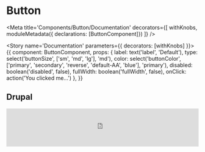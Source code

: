 
# Button

<Meta
  title='Components/Button/Documentation'
  decorators={[
    withKnobs,
    moduleMetadata({ declarations: [ButtonComponent]})
  ]}
/>

<Story name='Documentation' parameters={{ decorators: [withKnobs] }}>
  {{
    component: ButtonComponent,
    props: {
      label: text('label', 'Default'),
      type: select('buttonSize', ['sm', 'md', 'lg'], 'md'),
      color: select('buttonColor', ['primary', 'secondary', 'reverse', 'default-AA', 'blue'], 'primary'),
      disabled: boolean('disabled', false),
      fullWidth: boolean('fullWidth', false),
      onClick: action('You clicked me...')
    },
  }}
</Story>


## Drupal

<iframe src='http://localhost:3001/button?buttonLabel=Default&buttonColor=primary&buttonSize=sm' height='100px' width='100%' frameBorder='0' />


## Type variant
The type is changed by adding `type="Small/Large/Icon"`.<br/>
Use `icon="NameOfIcon"` to add icon to the button.
**It won't appear with small type.**<br/>
The default type is `small`

<Preview withSource='close'>
  <Story name='Sizes' parameters={{ docs: { iframeHeight: 400 } }}>
    {{
      template: `
        <div style='display: flex; align-items: center; flex-wrap: wrap;'>
        <div style="padding:20px;width:100%;">
            <bf-button label='Small' size='sm'></bf-button>
            <bf-button label='Medium'></bf-button>
            <bf-button label='Large' size='lg'></bf-button>
          </div>
        </div>
      `
    }}
  </Story>
</Preview>

## Color
<Preview withSource='close'>
  <Story name='Colors'>
    {{
      template: `
        <div style='display: flex; align-items: center; flex-wrap: wrap;'>
        <div style="padding:20px;width:100%;">
            <bf-button label='Primary'></bf-button>
            <bf-button label='Secondary' color='secondary'></bf-button>
            <div style="background-color:#1A2C47;padding:5px;margin:5px;">
              <bf-button label='Reverse' color='reverse'></bf-button>
            </div>
        </div>
        </div>
      `
    }}
  </Story>
</Preview>

## FullWidth
The fullWidth style is automatic on mobile devices but can be used anytime by adding `fullWidth="true"`
<Preview withSource='close'>
  <Story name='Fallback' parameters={{ docs: { iframeHeight: 200 } }}>
    {{
      template: `
        <div style='display: flex; align-items: center; flex-wrap: wrap;'>
          <div style="padding:40px;width:100%;">
            <bf-button label='Mobile small' fullWidth='true'></bf-button>
            <bf-button label='Mobile large' fullWidth='true' type="large" color="secondary"></bf-button>
            <bf-button label='Mobile disabled' fullWidth='true' disabled="true" color="secondary"></bf-button>
          </div>
        </div>
      `
    }}
  </Story>
</Preview>

## Props

<Props of={ButtonComponent} />
